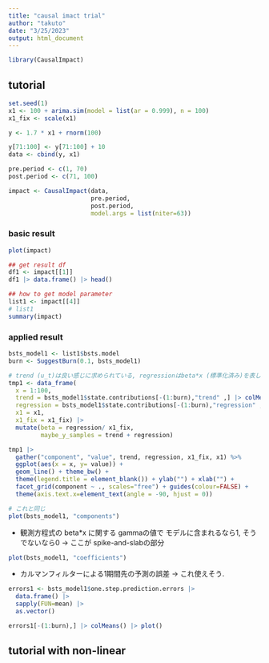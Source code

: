 ```yaml
---
title: "causal imact trial"
author: "takuto"
date: "3/25/2023"
output: html_document
---
```


```r
library(CausalImpact)
```

## tutorial

```r
set.seed(1)
x1 <- 100 + arima.sim(model = list(ar = 0.999), n = 100)
x1_fix <- scale(x1)

y <- 1.7 * x1 + rnorm(100)

y[71:100] <- y[71:100] + 10
data <- cbind(y, x1)

pre.period <- c(1, 70)
post.period <- c(71, 100)
```

```r
impact <- CausalImpact(data, 
                       pre.period, 
                       post.period, 
                       model.args = list(niter=63))
```


### basic result

```r
plot(impact)
```

```r
## get result df 
df1 <- impact[[1]]
df1 |> data.frame() |> head()
```

```r
## how to get model parameter
list1 <- impact[[4]]
# list1
summary(impact)
```

### applied result

```r
bsts_model1 <- list1$bsts.model
burn <- SuggestBurn(0.1, bsts_model1)

```

```r
# trend (u_t)は良い感じに求められている, regressionはbeta*x (標準化済み)を表しているはず. 
tmp1 <- data_frame(
  x = 1:100,
  trend = bsts_model1$state.contributions[-(1:burn),"trend" ,] |> colMeans(),
  regression = bsts_model1$state.contributions[-(1:burn),"regression" ,] |> colMeans(),
  x1 = x1, 
  x1_fix = x1_fix) |> 
  mutate(beta = regression/ x1_fix,
         maybe_y_samples = trend + regression)

```

```r
tmp1 |> 
  gather("component", "value", trend, regression, x1_fix, x1) %>%
  ggplot(aes(x = x, y= value)) + 
  geom_line() + theme_bw() + 
  theme(legend.title = element_blank()) + ylab("") + xlab("") +
  facet_grid(component ~ ., scales="free") + guides(colour=FALSE) +
  theme(axis.text.x=element_text(angle = -90, hjust = 0))

# これと同じ
plot(bsts_model1, "components")
```

- 観測方程式の beta*x に関する gammaの値で モデルに含まれるなら1, そうでないなら0
-> ここが spike-and-slabの部分

```r
plot(bsts_model1, "coefficients")
```
- カルマンフィルターによる1期間先の予測の誤差 -> これ使えそう.

```r
errors1 <- bsts_model1$one.step.prediction.errors |>
  data.frame() |> 
  sapply(FUN=mean) |> 
  as.vector()

errors1[-(1:burn),] |> colMeans() |> plot()
```

## tutorial with non-linear

```r

```

